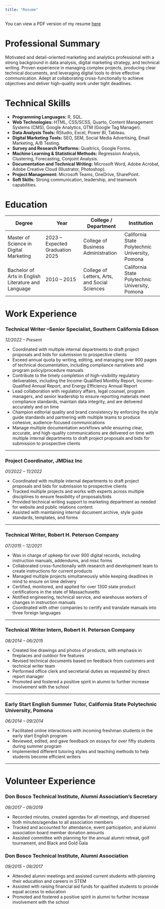 ```yaml
---
title: "Resume"
---
```


You can view a PDF version of my resume [here](resume/resume.pdf){target="_blank"}


# Professional Summary

Motivated and detail-oriented marketing and analytics professional with a strong background in data analysis, digital marketing strategy, and technical writing. Proven experience in managing complex projects, producing clear technical documents, and leveraging digital tools to drive effective communication. Adept at collaborating cross-functionally to achieve objectives and deliver high-quality work under tight deadlines.

# Technical Skills

-   **Programming Languages:** R, SQL.
-   **Web Technologies:** HTML, CSS/SCSS, Quarto, Content Management Systems (CMS), Google Analytics, GTM (Google Tag Manager).
-   **Data Analysis Tools:** RStudio, Excel, Power BI, Tableau.
-   **Digital Marketing Tools:** SEO, SEM, Social Media Advertising, Email Marketing, A/B Testing.
-   **Survey and Research Platforms:** Qualtrics, Google Forms.
-   **Machine Learning & Statistical Methods:** Regression Analysis, Clustering, Forecasting, Conjoint Analysis.
-   **Documentation and Technical Writing:** Microsoft Word, Adobe Acrobat, Adobe Creative Cloud (Illustrator, Photoshop).
-   **Project Management:** Microsoft Teams, OneDrive, SharePoint.
-   **Soft Skills:** Strong communication, leadership, and teamwork capabilities.

# Education

| Degree | Year | College / Department | Institution |
|------------------|------------------|-------------------|------------------|
|Master of Science in Digital Marketing|2023 – Expected Graduation 2025|College of Business Administration|California State Polytechnic University, Pomona|
Bachelor of Arts in English Literature and Language|2010 – 2015|College of Letters, Arts, and Social Sciences|California State Polytechnic University, Pomona|

# Work Experience

### Technical Writer –Senior Specialist, Southern California Edison
*12/2022 – Present*

-   Coordinated with multiple internal departments to draft project proposals and bids for submission to prospective clients
-   Exceed annual quota by writing, editing, and managing over 900 pages of technical documentation, including compliance narratives and program policy/procedure manuals
-   Contribute to the timely completion of high-visibility regulatory deliverables, including the Income-Qualified Monthly Report, Income-Qualified Annual Report, and Energy Efficiency Annual Report
-   Lead collaboration with regulatory affairs, legal counsel, program managers, and senior leadership to ensure reporting materials meet compliance standards, maintain data integrity, and are delivered accurately and on time
-   Champion editorial quality and brand consistency by enforcing the style guide standards and partnering with multiple teams to produce cohesive, audience-focused communications
-   Manage multiple documentation workflows while ensuring clear, accurate, and high-quality communications are delivered on time with multiple internal departments to draft project proposals and bids for submission to prospective clients

------------------------------------------------------------------------

### Project Coordinator, JMDiaz Inc
*01/2022 – 11/2022*

-   Coordinated with multiple internal departments to draft project proposals and bids for submission to prospective clients
-   Tracked multiple projects and works with experts across multiple disciplines to ensure feasibility of proposals/bids
-   Provided technical writing support to marketing department as needed for website and public relations content
-   Assisted with maintaining internal document archive, style guide standards, templates, and forms

------------------------------------------------------------------------

### Technical Writer, Robert H. Peterson Company
*07/2015 – 12/2021*

-   Was in charge of upkeep for over 900 digital records, including instruction manuals, addendums, and misc forms
-   Collaborated cross-functionally with research and development team to create instructions for current products
-   Managed multiple projects simultaneously while keeping deadlines in mind to ensure on time delivery
-   Certified, monitored, and applied for over 1300 state product certifications in the state of Massachusetts
-   Notified engineering, technical service, and warehouse workers of changes in instruction manuals
-   Coordinated with other companies to certify and translate manuals into three foreign languages

------------------------------------------------------------------------

### Technical Writer Intern, Robert H. Peterson Company
*08/2014 – 06/2015*

-   Created line drawings and photos of products, with emphasis in fireplaces and outdoor fire features
-   Revised technical documents based on feedback from customers and technical writer team\
-   Performed office clerk and secretarial duties as requested by direct report manager
-   Promoted and fostered a positive spirit in alumni to further increase involvement with the school

------------------------------------------------------------------------

### Early Start English Summer Tutor, California State Polytechnic University, Pomona
*06/2014 – 09/2014*

-   Facilitated online interactions with incoming freshman students in the early start English program
-   Reviewed, edited, and gave feedback on essays for over fifty students during summer program
-   Implemented different tutoring styles and teaching methods to help students become efficient writers

------------------------------------------------------------------------

# Volunteer Experience

### Don Bosco Technical Institute, Alumni Association’s Secretary
*09/2017 – 09/2019*

-   Recorded minutes, created agendas for all meetings, and dispersed both minutes/agendas to all association members
-   Tracked and accounted for attendance, event participation, and alumni association board member donation amounts
-   Assisted committee with planning for the annual alumni retreat, golf tournament, and Black and Gold Gala

### Don Bosco Technical Institute, Alumni Association
*09/2015 – 09/2017*

-   Attended alumni meetings and assisted current students with planning their education and careers in STEM
-   Assisted with raising financial aid funds for qualified students to provide equal access to education
-   Promoted and fostered a positive spirit in alumni to further increase involvement with the school
